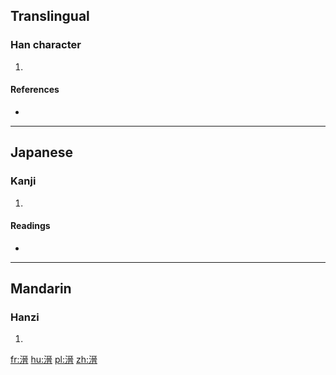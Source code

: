 ==Translingual==

===Han character===
{{Han char|rn=85|rad=水|as=10|sn=13|four=31161|canj=EMCA,EMIA}}

# {{defn|Han|sort=水10}}

====References====
* {{Han ref|kx=0639.120|dkj=17922|dj=1046.050|hdz=31697.050|uh=6E8D|ud=28301|bh=DE61|bd=56929}}

----

==Japanese==

===Kanji===
{{ja-kanji|grade=|rs=水10}}

# {{defn|lang=ja|sort=水10}}

====Readings====
* {{ja-readings|on=[[しん]] (shin)|kun=}}

----

==Mandarin==

===Hanzi===
{{cmn-hanzi|pin=[[jìn]] ([[jin4]])|wg=chin<sup>4</sup>}}

# {{defn|lang=cmn|sort=水10}}

[[fr:溍]]
[[hu:溍]]
[[pl:溍]]
[[zh:溍]]